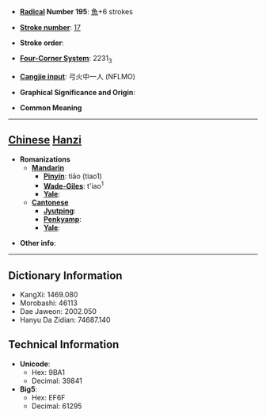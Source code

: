 * '''[[Wiktionary:Chinese radical index| Radical]] Number 195''': [[Wiktionary:Chinese radical index 魚|魚]]+6 strokes

* '''[[Wiktionary:Chinese total strokes index|Stroke number]]''': [[Wiktionary:Chinese total strokes index 17|17]]

* '''Stroke order''': 

* '''[[Wiktionary:Chinese four corner index|Four-Corner System]]''': 2231<sub>3</sub>

* '''[[Wiktionary:Chinese Cangjie index|Cangjie input]]''': 弓火中一人 (NFLMO)

* '''Graphical Significance and Origin''': 

* '''Common Meaning'''

----

== [[Chinese]] [[Hanzi]] ==

* '''Romanizations'''
** '''[[Mandarin]]'''
*** '''[[Pinyin]]''': tiāo (tiao1)
*** '''[[Wade-Giles]]''': t'iao<sup>1</sup>
*** '''[[Yale]]''': 
** '''[[Cantonese]]'''
*** '''[[Jyutping]]''':
*** '''[[Penkyamp]]''': 
*** '''[[Yale]]''': 

* '''Other info''': 

----

== Dictionary Information ==

* KangXi: 1469.080
* Morobashi: 46113
* Dae Jaweon: 2002.050
* Hanyu Da Zidian: 74687.140

== Technical Information ==

* '''Unicode''':
** Hex: 9BA1
** Decimal: 39841
* '''Big5''':
** Hex: EF6F
** Decimal: 61295